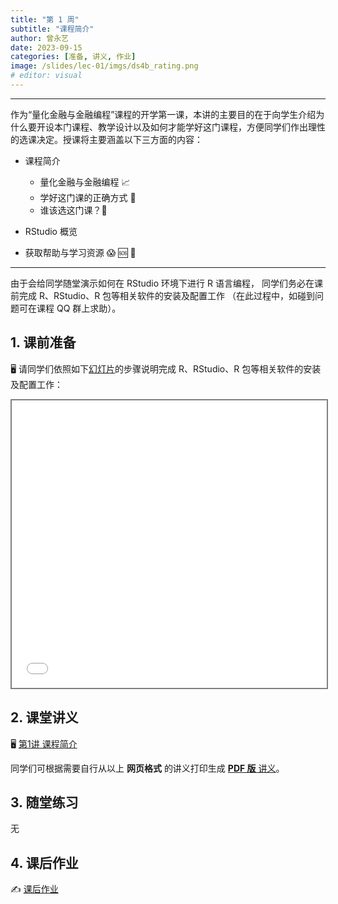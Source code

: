 ```yaml
---
title: "第 1 周"
subtitle: "课程简介"
author: 曾永艺
date: 2023-09-15
categories: [准备, 讲义, 作业]
image: /slides/lec-01/imgs/ds4b_rating.png
# editor: visual
---
```


<hr>

作为“量化金融与金融编程”课程的开学第一课，本讲的主要目的在于向学生介绍为什么要开设本门课程、教学设计以及如何才能学好这门课程，方便同学们作出理性的选课决定。授课将主要涵盖以下三方面的内容：

* 课程简介
  - 量化金融与金融编程 📈
  - 学好这门课的正确方式 🎯
  - 谁该选这门课？🙋

* RStudio 概览

* 获取帮助与学习资源 😱 🆘 🤩

<hr>

:::{.callout-important}
由于会给同学随堂演示如何在 RStudio 环境下进行 R 语言编程，
同学们务必在课前完成 R、RStudio、R 包等相关软件的安装及配置工作
（在此过程中，如碰到问题可在课程 QQ 群上求助）。
:::

## 1. 课前准备

🖥️ 请同学们依照如下[幻灯片](/slides/lec-00/L00_Prepare.html)的步骤说明完成 R、RStudio、R 包等相关软件的安装及配置工作：

```{=html}
<iframe width="100%" height="460px" allow="fullscreen" style="border:2px solid gray" src="/slides/lec-00/L00_Prepare.html"></iframe>
```

## 2. 课堂讲义

🖥️ [第1讲 课程简介](/slides/lec-01/L01_Introduction.html)

:::{.callout-note}
同学们可根据需要自行从以上 **网页格式** 的讲义打印生成 [**PDF 版** 讲义](/slides/lec-01/docs/L01_Introduction.pdf)。
:::

## 3. 随堂练习

无

## 4. 课后作业

✍️ [课后作业](/hw/hw-01.qmd)

<br>

<!-- ::: {style="font-size:0.875em; text-align:right"} -->
<!-- 回到 [课程安排](../schedule.qmd) ⏎ -->
<!-- ::: -->
